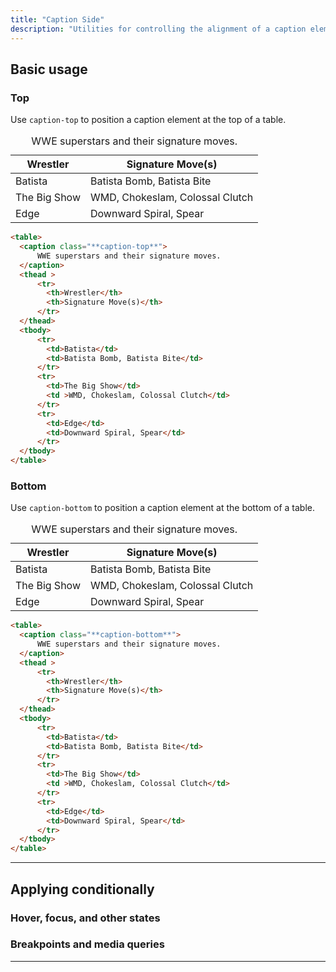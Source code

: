 ```yaml
---
title: "Caption Side"
description: "Utilities for controlling the alignment of a caption element inside of a table."
---
```




## Basic usage

### Top
Use `caption-top` to position a caption element at the top of a table.

<Example p="none">
    <div class="shadow-sm overflow-hidden px-4 py-8 sm:px-8">
        <table class="border-collapse table-auto w-full text-sm">
          <caption class="text-slate-500 dark:text-slate-400 pb-4 text-xs caption-top">
              WWE superstars and their signature moves.
          </caption>
          <thead >
              <tr>
              <th class="border dark:border-slate-600 font-medium p-4 pl-8 pt-3 pb-3 text-slate-400 dark:text-slate-200 text-left">Wrestler</th>
              <th class="border dark:border-slate-600 font-medium p-4 pr-8 pt-3 pb-3 text-slate-400 dark:text-slate-200 text-left">Signature Move(s)</th>
              </tr>
          </thead>
          <tbody class="bg-white dark:bg-slate-800">
              <tr>
                <td class="border border-slate-200 dark:border-slate-600 p-4 pl-8 text-slate-500 dark:text-slate-400">Batista</td>
                <td class="border border-slate-200 dark:border-slate-600 p-4 pr-8 text-slate-500 dark:text-slate-400">Batista Bomb, Batista Bite</td>
              </tr>
              <tr>
                <td class="border border-slate-200 dark:border-slate-600 p-4 pl-8 text-slate-500 dark:text-slate-400">The Big Show</td>
                <td class="border border-slate-200 dark:border-slate-600 p-4 pr-8 text-slate-500 dark:text-slate-400">WMD, Chokeslam, Colossal Clutch</td>
              </tr>
              <tr>
                <td class="border border-slate-200 dark:border-slate-600 p-4 pl-8 text-slate-500 dark:text-slate-400">Edge</td>
                <td class="border border-slate-200 dark:border-slate-600 p-4 pr-8 text-slate-500 dark:text-slate-400">Downward Spiral, Spear</td>
              </tr>
          </tbody>
        </table>
    </div>
</Example>

```html
<table>
  <caption class="**caption-top**">
      WWE superstars and their signature moves.
  </caption>
  <thead >
      <tr>
        <th>Wrestler</th>
        <th>Signature Move(s)</th>
      </tr>
  </thead>
  <tbody>
      <tr>
        <td>Batista</td>
        <td>Batista Bomb, Batista Bite</td>
      </tr>
      <tr>
        <td>The Big Show</td>
        <td >WMD, Chokeslam, Colossal Clutch</td>
      </tr>
      <tr>
        <td>Edge</td>
        <td>Downward Spiral, Spear</td>
      </tr>
  </tbody>
</table>
```

### Bottom
Use `caption-bottom` to position a caption element at the bottom of a table.

<Example p="none">
    <div class="shadow-sm overflow-hidden px-4 py-8 sm:px-8">
        <table class="border-collapse table-auto w-full text-sm">
          <caption class="text-slate-500 dark:text-slate-400 pt-4 text-xs caption-bottom">
              WWE superstars and their signature moves.
          </caption>
          <thead >
              <tr>
              <th class="border dark:border-slate-600 font-medium p-4 pl-8 pt-3 pb-3 text-slate-400 dark:text-slate-200 text-left">Wrestler</th>
              <th class="border dark:border-slate-600 font-medium p-4 pr-8 pt-3 pb-3 text-slate-400 dark:text-slate-200 text-left">Signature Move(s)</th>
              </tr>
          </thead>
          <tbody class="bg-white dark:bg-slate-800">
              <tr>
                <td class="border border-slate-200 dark:border-slate-600 p-4 pl-8 text-slate-500 dark:text-slate-400">Batista</td>
                <td class="border border-slate-200 dark:border-slate-600 p-4 pr-8 text-slate-500 dark:text-slate-400">Batista Bomb, Batista Bite</td>
              </tr>
              <tr>
                <td class="border border-slate-200 dark:border-slate-600 p-4 pl-8 text-slate-500 dark:text-slate-400">The Big Show</td>
                <td class="border border-slate-200 dark:border-slate-600 p-4 pr-8 text-slate-500 dark:text-slate-400">WMD, Chokeslam, Colossal Clutch</td>
              </tr>
              <tr>
                <td class="border border-slate-200 dark:border-slate-600 p-4 pl-8 text-slate-500 dark:text-slate-400">Edge</td>
                <td class="border border-slate-200 dark:border-slate-600 p-4 pr-8 text-slate-500 dark:text-slate-400">Downward Spiral, Spear</td>
              </tr>
          </tbody>
        </table>
    </div>
</Example>

```html
<table>
  <caption class="**caption-bottom**">
      WWE superstars and their signature moves.
  </caption>
  <thead >
      <tr>
        <th>Wrestler</th>
        <th>Signature Move(s)</th>
      </tr>
  </thead>
  <tbody>
      <tr>
        <td>Batista</td>
        <td>Batista Bomb, Batista Bite</td>
      </tr>
      <tr>
        <td>The Big Show</td>
        <td >WMD, Chokeslam, Colossal Clutch</td>
      </tr>
      <tr>
        <td>Edge</td>
        <td>Downward Spiral, Spear</td>
      </tr>
  </tbody>
</table>
```

---

## <Heading ignore>Applying conditionally</Heading>

### <Heading ignore>Hover, focus, and other states</Heading>

<HoverFocusAndOtherStates defaultClass="caption-top" featuredClass="caption-bottom" element="table" />

### <Heading ignore>Breakpoints and media queries</Heading>

<BreakpointsAndMediaQueries defaultClass="caption-top" featuredClass="caption-bottom" element="table" />

---